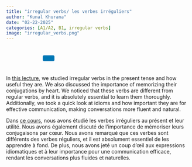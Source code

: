 ```yaml
---
title: "irregular verbs/ les verbes irréguliers"
author: "Kunal Khurana"
date: "02-22-2025"
categories: [A1/A2, B1, irregular verbs]
image: "irregular_verbs.png"
---
```


::: {style="text-align: left; padding: 10px;"}
<a href="mailto:info@frenchwithkunal.ca" target="_blank" style="margin: 0 10px; color: #000;"><i class="fas fa-envelope fa-lg"></i></a> <a href="https://www.instagram.com/kunal.khurana7" target="_blank" style="margin: 0 10px; color: #E1306C;"><i class="fab fa-instagram fa-lg"></i></a> <a href="https://frenchwithkunal.ca" target="_blank" style="margin: 0 10px; color: #0077b5;"><i class="fas fa-globe fa-lg"></i></a> <a href="https://whatsapp.com/channel/0029Vb57n2e7dmegpjYpyi3V" target="_blank" style="margin: 0 10px; color: #25D366;"><i class="fab fa-whatsapp fa-lg"></i></a> <button onclick="copyLink()" style="background-color: #0077b5; color: white; padding: 8px 16px; border: none; border-radius: 4px; cursor: pointer; margin-left: 10px;"> <i class="fas fa-copy"></i> </button> [Link copied!]{#copy-message style="margin-left: 10px; color: green; display: none;"}
:::

```{=html}
<script>
  function copyLink() {
    // Get the current page URL
    const url = window.location.href;
    
    // Copy the URL to the clipboard
    navigator.clipboard.writeText(url).then(() => {
      // Show a confirmation message
      const message = document.getElementById("copy-message");
      message.style.display = "inline";
      setTimeout(() => {
        message.style.display = "none";
      }, 2000); // Hide the message after 2 seconds
    });
  }
</script>
```

::: {.content-visible when-profile="english"}

In [this lecture](https://drive.google.com/file/d/1wzFi9yntIYWFREKJPtqHzOm753uu1Dj_/view?usp=drive_link), we studied irregular verbs in the present tense and how useful they are. We also discussed the importance of memorizing their conjugations by heart. We noticed that these verbs are different from regular verbs, and it is absolutely essential to learn them thoroughly. Additionally, we took a quick look at idioms and how important they are for effective communication, making conversations more fluent and natural.

:::

::: {.content-visible when-profile="french"}

Dans [ce cours](https://drive.google.com/file/d/1wzFi9yntIYWFREKJPtqHzOm753uu1Dj_/view?usp=drive_link), nous avons étudié les verbes irréguliers au présent et leur utilité. Nous avons également discuté de l'importance de mémoriser leurs conjugaisons par cœur. Nous avons remarqué que ces verbes sont différents des verbes réguliers, et il est absolument essentiel de les apprendre à fond. De plus, nous avons jeté un coup d'œil aux expressions idiomatiques et à leur importance pour une communication efficace, rendant les conversations plus fluides et naturelles.

:::